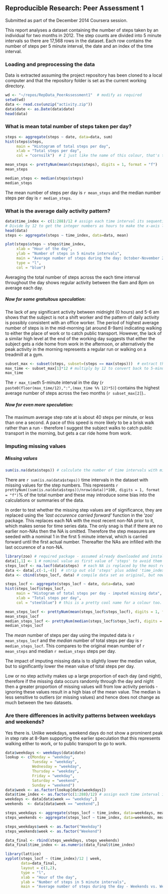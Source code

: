 ## Reproducible Research: Peer Assessment 1

Submitted as part of the December 2014 Coursera session.

This report analyses a dataset containing the number of steps taken by an individual for two months in 2012. The step counts are divided into 5 minute intervals so there are 17,568 rows in the dataset. Each row contains the number of steps per 5 minute interval, the date and an index of the time interval.


### Loading and preprocessing the data
Data is extracted assuming the project repository has been cloned to a local computer and that the repository folder is set as the current working directory.

```r
wd <- "~/repos/RepData_PeerAssessment1"  # modify as required
setwd(wd) 
data <- read.csv(unzip("activity.zip"))
data$date <- as.Date(data$date)
head(data)
```


### What is mean total number of steps taken per day?
```r
steps <- aggregate(steps ~ date, data=data, sum)
hist(steps$steps, 
     main = "Histogram of total steps per day",
     xlab = "Total steps per day",
     col = "cornsilk")  # I just like the name of this colour, that's the only reason I put it in.

mean_steps <- prettyNum(mean(steps$steps), digits = 1, format = "f")
mean_steps

median_steps <- median(steps$steps)
median_steps
```

The mean number of steps per day is `r mean_steps` and the median number steps per day is `r median_steps`.

### What is the average daily activity pattern?
```r
data$time_index <- c(1:288)/12 # assign each time interval its sequential number per day.
# Divide by 12 to get the integer numbers as hours to make the x-axis labels more meaningfull.
head(data)
steps <- aggregate(steps ~ time_index, data=data, mean)

plot(steps$steps ~ steps$time_index,
     xlab = "Hour of the day",
     ylab = "Number of steps in 5 minute intervals",
     main = "Average number of steps during the day: October-November 2012", 
     type = "l",
     col = "blue")
```

Averaging the total number of steps across the each time interval throughout the day shows regular activity between the 6am and 8pm on average each day.

##### Now for some gratuitous speculation: 
The lack of any significant activity between midnight (0 hours) and 5-6 am shows that the subject is not a shift worker and the pattern of daily activity is possibly consistent with an office worker. The period of highest average number of steps is in the mid-morning (at around 8-9am) indicating walking to either the place of work or to catch public transport. However, the lack of a similar high level at the end of the working day suggests that either the subject gets a ride home from work in the afternoon, or alternatively the peak activity in the morning represents a regular run or walking on a treadmill at a gym.  

```r
subset_max <- subset(steps, subset=(steps == max(steps)))  # extract the row with the maximum number of steps
max_time <- subset_max[1]*12 # multiply by 12 to convert back to 5-minute intervals
max_time
```
The `r max_time`th 5-minute interval in the day (`r paste0(floor(max_time/12),":",(max_time %% 12)*5)`) contains the highest average number of steps across the two months (`r subset_max[2]`)..

##### Now for even more speculation:
The maximum average step rate at is about 40 steps per minute, or less than one a second. A pace of this speed is more likely to be a brisk walk rather than a run - therefore I suggest the subject walks to catch public transport in the morning, but gets a car ride home from work. 

### Imputing missing values

##### Missing values
```r
sum(is.na(data$steps)) # calculate the number of time intervals with missing step values in dataset.
```
There are `r sum(is.na(data$steps))` time intervals in the dataset with missing values for the step numbers. This represents `r prettyNum((sum(is.na(data$steps))/nrow(data))*100, digits = 1, format = "f")`% of the total number and these may introduce some bias into the calculations or summaries of the data.

In order to test whether the missing step values are of significance, they are replaced using the *'last occurence carried forward'* function in the 'zoo' package. This replaces each NA with the most recent non-NA prior to it, which makes sense for time series data. The only snag is that if there are no earlier non-NAs then the NA is omitted. Therefore the step measures are seeded with a nominal 1 in the first 5 minute interval, which is carried forward until the first actual number. Thereafter the NAs are infilled with the last occurence of a non-NA. 


```r
library(zoo) # required package - assumed already downloaded and installed
data[1,1] <- 1 # nominal value as first value of 'steps' to avoid them being deleted by na.locf function.
steps_locf <- na.locf(data$steps)  # each NA is replaced by the most recent non-NA prior to it using "Last Occurence Carried Forward".
data <- data[,c(-1,-4)]  # strip out old 'steps' plus added 'time_index' columns
data <- cbind(steps_locf, data) # compile data set as original, but now with NA's replaced with values.

steps_locf <- aggregate(steps_locf ~ date, data=data, sum)
hist(steps_locf$steps_locf, 
     main = "Histogram of total steps per day - imputed missing data",
     xlab = "Total steps per day",
     col = "steelblue") # this is a pretty cool name for a colour too.

mean_steps_locf <- prettyNum(mean(steps_locf$steps_locf), digits = 1, format = "f")
mean_steps_locf
median_steps_locf <- prettyNum(median(steps_locf$steps_locf), digits = 1, format = "f")
median_steps_locf

```

The *mean* number of steps per day using the imputed data is `r mean_steps_locf` and the *median* number of total steps per day is `r median_steps_locf`. 
This compares to the original mean number of `r mean_steps` and median `r median_steps` steps per day.

The impact of imputing missing data is to slightly lower the median value, but to significantly lower the mean value of total steps per day.

Low or no step activity makes up a large proportion of each day (and night), therefore if the missing data occurs randomly through  the day and night then a greater proportion of missing values will from low activity periods - ignoring these values result in a high bias of the mean value. The median is less sensitive to outliers (or missing values) and hence does not change as much between the two datasets.

### Are there differences in activity patterns between weekdays and weekends?

Yes there is. Unlike weekdays, weekend days do not show a prominent peak in step rate at 8-9am supporting the earlier speculation that this represents walking either to work, or to public transport to go to work.


```r
data$weekdays <- weekdays(data$date)
lookup <- c(Monday = "weekday",
            Tuesday = "weekday",
            Wednesday = "weekday",
            Thursday = "weekday",
            Friday = "weekday",
            Saturday = "weekend",
            Sunday = "weekend")
data$week <- as.factor(lookup[data$weekdays])
data$time_index <- as.factor(c(1:288)/12) # assign each time interval its sequential number per day.
weekdays <- data[data$week == "weekday",]
weekends  <- data[data$week == "weekend",]

steps_weekdays <- aggregate(steps_locf ~ time_index, data=weekdays, mean)
steps_weekends <- aggregate(steps_locf ~ time_index, data=weekends, mean)

steps_weekdays$week <- as.factor("Weekday")
steps_weekends$week <- as.factor("Weekend")

data_final <- rbind(steps_weekdays, steps_weekends)
data_final$time_index <- as.numeric(data_final$time_index)

library(lattice)
xyplot(steps_locf ~ (time_index)/12 | week,
       data=data_final,
       layout = c(1,2),
       type = "l",
       xlab = "Hour of the day",
       ylab = "Number of steps in 5 minute intervals",
       main = "Average number of steps during the day - Weekends vs. Weekdays")

```




